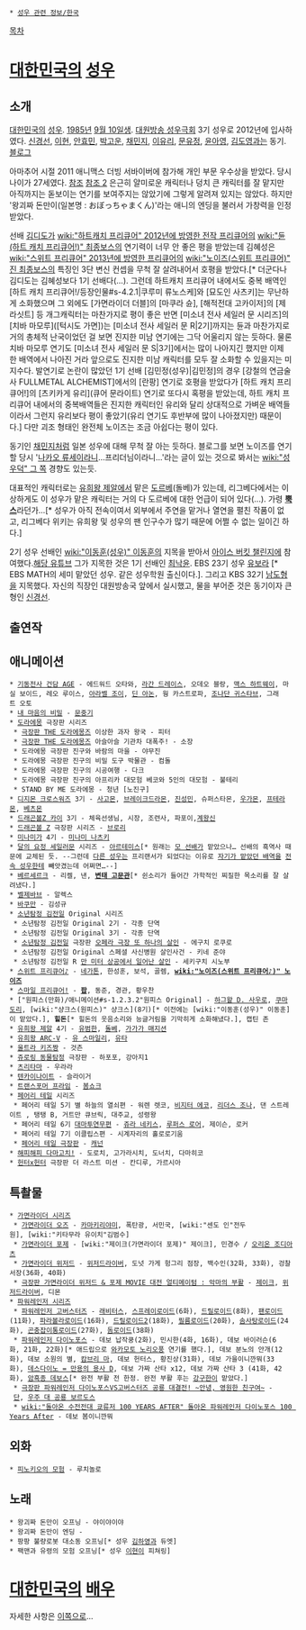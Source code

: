  * [[성우 관련 정보/한국]]

[[목차]]
= [[대한민국]]의 [[성우]] =

== 소개 ==
[[대한민국]]의 [[성우]]. [[1985년]] [[9월 10일]]생. [[대원방송 성우극회]] 3기 성우로 2012년에 입사하였다. [[신경선]], [[이현(성우)|이현]], [[안효민]], [[박고운]], [[채민지]], [[이유리(성우)|이유리]], [[문유정]], [[윤아영]], [[김도영]]과는 동기. [http://blog.naver.com/animejanai 블로그]

아마추어 시절 2011 애니맥스 더빙 서바이버에 참가해 개인 부문 우수상을 받았다. 당시 나이가 27세였다. [http://blog.naver.com/dreamcom_/150119986904 참조] [http://www.acrofan.com/ko-kr/life/news/20110811/00000009 참조 2] 은근히 얄미로운 캐릭터나 덩치 큰 캐릭터를 잘 맡지만 아직까지는 돋보이는 연기를 보여주지는 않았기에 그렇게 알려져 있지는 않았다. 하지만 '왕괴짜 돈만이(일본명 : おぼっちゃまくん)'라는 애니의 엔딩을 불러서 가창력을 인정받았다.

선배 [[김디도]]가 [[wiki:"하트캐치 프리큐어" 2012년에 방영한 전작 프리큐어]]의 [[wiki:"듄(하트 캐치 프리큐어!)" 최종보스]]의 연기력이 너무 안 좋은 평을 받았는데 김혜성은 [[wiki:"스위트 프리큐어" 2013년에 방영한 프리큐어]]의 [[wiki:"노이즈(스위트 프리큐어)" 진 최종보스]]의 특징인 3단 변신 컨셉을 무척 잘 살려내어서 호평을 받았다.[* 더군다나 김디도는 김혜성보다 1기 선배다(...). 그런데 하트캐치 프리큐어 내에서도 중복 배역인 [하트 캐치 프리큐어!/등장인물#s-4.2.1|쿠루미 류노스케]와 [묘도인 사츠키]는 무난하게 소화했으며 그 외에도 [가면라이더 더블]의 [마쿠라 슌], [해적전대 고카이저]의 [제라싯트] 등 개그캐릭터는 마찬가지로 평이 좋은 반면 [미소녀 전사 세일러 문 시리즈]의 [치바 마모루]([턱시도 가면])는 [미소녀 전사 세일러 문 R|2기]까지는 듄과 마찬가지로 거의 총체적 난국이었던 걸 보면 진지한 미남 연기에는 그닥 어울리지 않는 듯하다. 물론 치바 마모루 연기도 [미소녀 전사 세일러 문 S|3기]에서는 많이 나아지긴 했지만 이제 한 배역에서 나아진 거라 앞으로도 진지한 미남 캐릭터를 모두 잘 소화할 수 있을지는 미지수다. 발연기로 논란이 많았던 1기 선배 [김민정(성우)|김민정]의 경우 [강철의 연금술사 FULLMETAL ALCHEMIST]에서의 [란팡] 연기로 호평을 받았다가 [하트 캐치 프리큐어!]의 [츠키카게 유리](큐어 문라이트) 연기로 또다시 혹평을 받았는데, 하트 캐치 프리큐어 내에서의 중복배역들은 진지한 캐릭터인 유리와 달리 상대적으로 가벼운 배역들이라서 그런지 유리보다 평이 좋았기(유리 연기도 후반부에 많이 나아졌지만) 때문이다.] 다만 괴조 형태인 완전체 노이즈는 조금 아쉽다는 평이 있다.

동기인 [[채민지]]처럼 일본 성우에 대해 무척 잘 아는 듯하다. 블로그를 보면 노이즈를 연기할 당시 '[[나카오 류세이]]라니...프리더님이라니...'라는 글이 있는 것으로 봐서는 [[wiki:"성우덕" 그 쪽]] 경향도 있는듯.

대표적인 캐릭터로는 [[유희왕 제알]]에서 맡은 [[도르베]](돌베)가 있는데, 리그베다에서는 이상하게도 이 성우가 맡은 캐릭터는 거의 다 도르베에 대한 언급이 되어 있다(...). 가령 '''[[뿍스]]'''라던가...[* 성우가 아직 전속이여서 외부에서 주연을 맡거나 열연을 펼친 작품이 없고, 리그베다 위키는 유희왕 및 성우의 팬 인구수가 많기 때문에 어쩔 수 없는 일이긴 하다.]

2기 성우 선배인 [[wiki:"이동훈(성우)" 이동훈]]의 지목을 받아서 [[아이스 버킷 챌린지]]에 참여했다.[http://youtu.be/-zD5DOuWV_E 해당 유튜브] 그가 지목한 것은 1기 선배인 [[최낙윤]]. EBS 23기 성우 [[유보라]] [* EBS MATH의 세미 맡았던 성우. 같은 성우학원 출신이다.]. 그리고 KBS 32기 [[남도형]]을 지목했다. 자신의 직장인 대원방송국 앞에서 실시했고, 물을 부어준 것은 동기이자 큰 형인 [[신경선]].
== 출연작 ==
== 애니메이션 ==
 * [[기동전사 건담 AGE]] - 에드워드 오타와, [[라간 드레이스]], 오데오 블랑, [[맥스 하트웨이]], 마실 보이드, 레오 루이스, [[아라벨 조이]], [[딘 아논]], 웡 카스트로파, [[조나단 귀스타브]], 그래트 오토
 * [[내 마음의 비밀]] - [[무로토 다이치|문중기]]
 * [[도라에몽]] 극장판 시리즈
  * [[더 도라에몽즈|극장판 THE 도라에몽즈]] 이상한 과자 왕국 - 피터
  * [[더 도라에몽즈|극장판 THE 도라에몽즈]] 아슬아슬 기관차 대폭주! - 소장
  * 도라에몽 극장판 진구와 바람의 마을 - 야무진
  * 도라에몽 극장판 진구의 비밀 도구 박물관 - 컴돌
  * 도라에몽 극장판 진구의 시공여행 - 다크
  * 도라에몽 극장판 진구의 아프리카 대모험 베코와 5인의 대모험 - 불테리
  * STAND BY ME 도라에몽 - 청년 [노진구]
 * [[디지몬 크로스워즈]] 3기 - [[사고몬]], [[브레이크드라몬]], [[진성민]], 슈퍼스타몬, [[우가몬]], [[프테라몬]], [[베츠몬]]
 * [[드래곤볼Z 카이]] 3기 - 체육선생님, 시장, 조련사, 파포이,[[계왕신]]
 * [[드래곤볼 Z]] 극장판 시리즈 - [[브로리]]
 * [[미나미가]] 4기 - [[미나미 나츠키]]
 * [[달의 요정 세일러문]] 시리즈 - [[아르테미스(미소녀 전사 세일러 문 시리즈)|아르테미스]][* 원래는 [[임하진|모 선배]]가 맡았으나… 선배의 흑역사 때문에 교체된 듯. --그런데 [[조경이|다른 성우]]는 프리랜서가 되었다는 이유로 [[루나(미소녀 전사 세일러 문 시리즈)|자기가 맡았던 배역]]을 [[문유정|전속 성우]]한테 빼앗겼는데 어쩌면…--]
 * [[베르세르크]] - 리켈, 낸, '''[[변태 고문관]]'''[* 쉰소리가 들어간 가학적인 찌질한 목소리를 잘 살려냈다.]
 * [[벨제바브]] - 알렉스
 * [[바쿠만]] - 김성규
 * [[소년탐정 김전일]] Original 시리즈
  * 소년탐정 김전일 Original 2기 - 각종 단역
  * 소년탐정 김전일 Original 3기 - 각종 단역
  * [[소년탐정 김전일]] 극장판 [[오페라 저택·새로운 살인|오페라 극장 또 하나의 살인]] - 에구치 로쿠로
  * 소년탐정 김전일 Original 스페셜 사신병원 살인사건 - 키네 준야
  * 소년탐정 김전일 R [[소년탐정 김전일/시즌2의 단편#s-4.1|만 미터 상공에서 일어난 살인]] - 세키구치 시노부
 * [[스위트 프리큐어♪]] - [[네가톤]], 한성훈, 보석, 골렘, '''[[wiki:"노이즈(스위트 프리큐어♪)" 노이즈]]'''
 * [[스마일 프리큐어!]] - '''[[팝(스마일 프리큐어!)|팝]]''', 동준, 경관, 황우찬
 * ["원피스(만화)/애니메이션#s-1.2.3.2"원피스 Original] - [[하그왈 D. 사우로]], [[쿠마도리]], [wiki:"샹크스(원피스)" 샹크스](8기)[* 이전에는 [wiki:"이동훈(성우)" 이동훈]이 맡았다.], '''힐돈'''[* 힐돈의 웃음소리와 능글거림을 기막히게 소화해냈다.], 캡틴 존
 * [[유희왕 제알]] 4기 - [[진구지 마모루|유범한]], [[도르베|돌베]], [[가가가 매지션]]
 * [[유희왕 ARC-V]] - [[니코 스마일리|유 스마일리]], [[유토(유희왕)|유타]]
 * [[울트라맨 키즈 엄마찾아 3000만 광년|울트라 키즈짱]] - 것츤
 * [[쥬로링 동물탐정]] 극장판 - 하포포, 강아지1
 * [[츠리타마]] - 우라라
 * [[텐카이나이트]] - 슬라이거
 * [[트랜스포머 프라임]] - [[봄쇼크(프라임)|봄쇼크]]
 * [[페어리 테일(만화)|페어리 테일]] 시리즈
  * 페어리 테일 5기 별 하늘의 열쇠편 - 워렌 렛코, [[비지터 에코]], [[리더스 조나]], 댄 스트레이트 , 탱탱 B, 거트만 큐브릭, 대주교, 성령왕
  * 페어리 테일 6기 [[대마투연무]]편 - [[쥬라 네키스]], [[루퍼스 로어]], 제이슨, 로커
  * 페어리 테일 7기 이클립스편 - 시계자리의 홀로로기움
  * [[봉황의 무녀|페어리 테일 극장판]] - [[캐넌]]
 * [[해피해피 다마고치!]] - 도로치, 고가라시치, 도너치, 다마히코
 * [[헌터x헌터]] 극장판 더 라스트 미션 - 칸디루, 가르시아

== 특촬물 ==
 * [[가면라이더 시리즈]]
  * [[가면라이더 오즈]] - [[카마키리야미]], 폭탄광, 서민국, [wiki:"센도 인"전두원], [wiki:"키타무라 유이치"김범수]
  * [[가면라이더 포제]] - [wiki:"제이크(가면라이더 포제)" 제이크], 민경수 / [[오리온 조디아츠]]
  * [[가면라이더 위자드|가면라이더 위저드]] - [[위자드라이버|위저드라이버]], 도넛 가게 헝그리 점장, 백수인(32화, 33화), 겅찰서장(36화, 40화)
  * [[가면라이더X가면라이더 위자드&포제 MOVIE 대전 얼티메이텀|극장판 가면라이더 위저드 & 포제 MOVIE 대전 얼티메이텀 : 악마의 부활]] - [[제이크(가면라이더 포제)|제이크]], [[위자드라이버|위저드라이버]], 디몬
 * [[슈퍼전대 시리즈|파워레인저 시리즈]]
  * [[특명전대 고버스터즈|파워레인저 고버스터즈]] - [[우사다 레터스|래비터스]], [[메타로이드|스프레이로이드]](6화), [[메타로이드|드릴로이드]](8화), [[메타로이드|팬로이드]](11화), [[메타로이드|파라볼라로이드]](16화), [[메타로이드|드릴로이드2]](18화), [[메타로이드|필름로이드]](20화), [[메타로이드|솜사탕로이드]](24화), [[메타로이드|곤충잡이통로이드]](27화), [[메타로이드|돔로이드]](38화)
  * [[파워레인저 다이노포스]] - 데보 납작쿵(2화), 민시한(4화, 16화), 데보 바이러슨(6화, 21화, 22화)[* 애드립으로 [[와카모토 노리오]]풍 연기를 했다.], 데보 분노의 안개(12화), 데보 소원의 별, [[캄브리 마]], 데보 헌터스, 황진상(31화), 데보 가을이니깐뭐(33화), [[데스류저|데스다이노  = 만용의 용사 D]], 데보 가짜 산타 x12, 데보 가짜 산타 3 (41화, 42화), [[암흑종 데보스]][* 완전 부활 전 한정. 완전 부활 후는 [[강구한]]이 맡았다.]
  * [[수전전대 쿄류저 VS 고버스터즈|극장판 파워레인저 다이노포스VS고버스터즈 공룡 대결전! ~안녕, 영원한 친구여~]] - [[단(공룡전대 쥬레인저)|단]], [[우주 대 공룡 보르도스]]
  * [[wiki:"돌아온 수전전대 쿄류저 100 YEARS AFTER" 돌아온 파워레인저 다이노포스 100 Years After]] - 데보 봄이니깐뭐
== 외화 ==
 * [[피노키오의 모험]] - 루치놀로

== 노래 ==
 * 왕괴짜 돈만이 오프닝 - 야이야이야
 * 왕괴짜 돈만이 엔딩 -
 * 팡팡 불량로봇 대소동 오프닝[* 성우 [[김하영]]과 듀엣]
 * 팩맨과 유령의 모험 오프닝[* 성우 [[이현(성우)|이현]]이 피쳐링]
= [[대한민국]]의 [[배우]] =
자세한 사항은 [[김혜성(배우)|이쪽]]으로...
